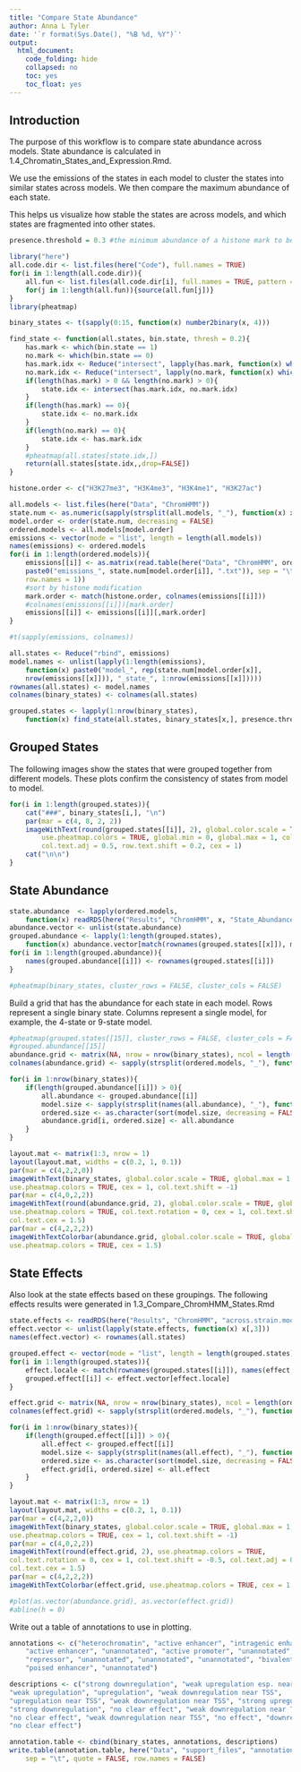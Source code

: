 ```yaml
---
title: "Compare State Abundance"
author: Anna L Tyler
date: '`r format(Sys.Date(), "%B %d, %Y")`'
output: 
  html_document:
    code_folding: hide
    collapsed: no
    toc: yes
    toc_float: yes
---
```


## Introduction
The purpose of this workflow is to compare state abundance across models.
State abundance is calculated in 1.4_Chromatin_States_and_Expression.Rmd.

We use the emissions of the states in each model to cluster the states
into similar states across models. We then compare the maximum abundance
of each state. 

This helps us visualize how stable the states are across models, and which
states are fragmented into other states.

```r
presence.threshold = 0.3 #the minimum abundance of a histone mark to be considered present in the state
```

```r
library("here")
all.code.dir <- list.files(here("Code"), full.names = TRUE)
for(i in 1:length(all.code.dir)){
	all.fun <- list.files(all.code.dir[i], full.names = TRUE, pattern = ".R")
	for(j in 1:length(all.fun)){source(all.fun[j])}
}
library(pheatmap)
```

```r
binary_states <- t(sapply(0:15, function(x) number2binary(x, 4)))
```

```r
find_state <- function(all.states, bin.state, thresh = 0.2){
    has.mark <- which(bin.state == 1)
    no.mark <- which(bin.state == 0)
    has.mark.idx <- Reduce("intersect", lapply(has.mark, function(x) which(all.states[,x] >= thresh)))
    no.mark.idx <- Reduce("intersect", lapply(no.mark, function(x) which(all.states[,x] < thresh)))
    if(length(has.mark) > 0 && length(no.mark) > 0){
        state.idx <- intersect(has.mark.idx, no.mark.idx)
    }
    if(length(has.mark) == 0){
        state.idx <- no.mark.idx
    }
    if(length(no.mark) == 0){
        state.idx <- has.mark.idx
    }
    #pheatmap(all.states[state.idx,])
    return(all.states[state.idx,,drop=FALSE])
}

```

```r
histone.order <- c("H3K27me3", "H3K4me3", "H3K4me1", "H3K27ac")

all.models <- list.files(here("Data", "ChromHMM"))
state.num <- as.numeric(sapply(strsplit(all.models, "_"), function(x) x[1]))
model.order <- order(state.num, decreasing = FALSE)
ordered.models <- all.models[model.order]
emissions <- vector(mode = "list", length = length(all.models))
names(emissions) <- ordered.models
for(i in 1:length(ordered.models)){
    emissions[[i]] <- as.matrix(read.table(here("Data", "ChromHMM", ordered.models[i], 
    paste0("emissions_", state.num[model.order[i]], ".txt")), sep = "\t", header = TRUE,
    row.names = 1))
    #sort by histone modification
    mark.order <- match(histone.order, colnames(emissions[[i]]))
    #colnames(emissions[[i]])[mark.order]
    emissions[[i]] <- emissions[[i]][,mark.order]
}

#t(sapply(emissions, colnames))

all.states <- Reduce("rbind", emissions)
model.names <- unlist(lapply(1:length(emissions), 
    function(x) paste0("model_", rep(state.num[model.order[x]], 
    nrow(emissions[[x]])), "_state_", 1:nrow(emissions[[x]]))))
rownames(all.states) <- model.names
colnames(binary_states) <- colnames(all.states)

grouped.states <- lapply(1:nrow(binary_states), 
    function(x) find_state(all.states, binary_states[x,], presence.threshold))
```

## Grouped States {.tabset .tabset-fade .tabset-pills}

The following images show the states that were grouped together from different
models. These plots confirm the consistency of states from model to model.

```r
for(i in 1:length(grouped.states)){
    cat("###", binary_states[i,], "\n")
    par(mar = c(4, 8, 2, 2))
    imageWithText(round(grouped.states[[i]], 2), global.color.scale = TRUE, 
        use.pheatmap.colors = TRUE, global.min = 0, global.max = 1, col.text.rotation = 0,
        col.text.adj = 0.5, row.text.shift = 0.2, cex = 1)
    cat("\n\n")
}
```

## State Abundance

```r
state.abundance  <- lapply(ordered.models, 
    function(x) readRDS(here("Results", "ChromHMM", x, "State_Abundance.RDS")))
abundance.vector <- unlist(state.abundance)
grouped.abundance <- lapply(1:length(grouped.states), 
    function(x) abundance.vector[match(rownames(grouped.states[[x]]), model.names)])
for(i in 1:length(grouped.abundance)){
    names(grouped.abundance[[i]]) <- rownames(grouped.states[[i]])
}

#pheatmap(binary_states, cluster_rows = FALSE, cluster_cols = FALSE)
```

Build a grid that has the abundance for each state in each model.
Rows represent a single binary state. Columns represent a single model,
for example, the 4-state or 9-state model.

```r
#pheatmap(grouped.states[[15]], cluster_rows = FALSE, cluster_cols = FALSE)
#grouped.abundance[[15]]
abundance.grid <- matrix(NA, nrow = nrow(binary_states), ncol = length(ordered.models))
colnames(abundance.grid) <- sapply(strsplit(ordered.models, "_"), function(x) as.numeric(x[1]))

for(i in 1:nrow(binary_states)){
    if(length(grouped.abundance[[i]]) > 0){
        all.abundance <- grouped.abundance[[i]]
        model.size <- sapply(strsplit(names(all.abundance), "_"), function(x) as.numeric(x[2]))
        ordered.size <- as.character(sort(model.size, decreasing = FALSE))
        abundance.grid[i, ordered.size] <- all.abundance
    }
}

layout.mat <- matrix(1:3, nrow = 1)
layout(layout.mat, widths = c(0.2, 1, 0.1))
par(mar = c(4,2,2,0))
imageWithText(binary_states, global.color.scale = TRUE, global.max = 1, global.min = 0, 
use.pheatmap.colors = TRUE, cex = 1, col.text.shift = -1)
par(mar = c(4,0,2,2))
imageWithText(round(abundance.grid, 2), global.color.scale = TRUE, global.max = 1, global.min = 0, 
use.pheatmap.colors = TRUE, col.text.rotation = 0, cex = 1, col.text.shift = -0.5, col.text.adj = 0.5,
col.text.cex = 1.5)
par(mar = c(4,2,2,2))
imageWithTextColorbar(abundance.grid, global.color.scale = TRUE, global.max = 1, global.min = 0, 
use.pheatmap.colors = TRUE, cex = 1.5)

```

## State Effects

Also look at the state effects based on these groupings.
The following effects results were generated in 1.3_Compare_ChromHMM_States.Rmd

```r
state.effects <- readRDS(here("Results", "ChromHMM", "across.strain.models.RDS"))
effect.vector <- unlist(lapply(state.effects, function(x) x[,3]))
names(effect.vector) <- rownames(all.states)

grouped.effect <- vector(mode = "list", length = length(grouped.states))
for(i in 1:length(grouped.states)){
    effect.locale <- match(rownames(grouped.states[[i]]), names(effect.vector))
    grouped.effect[[i]] <- effect.vector[effect.locale]
}

effect.grid <- matrix(NA, nrow = nrow(binary_states), ncol = length(ordered.models))
colnames(effect.grid) <- sapply(strsplit(ordered.models, "_"), function(x) as.numeric(x[1]))

for(i in 1:nrow(binary_states)){
    if(length(grouped.effect[[i]]) > 0){
        all.effect <- grouped.effect[[i]]
        model.size <- sapply(strsplit(names(all.effect), "_"), function(x) as.numeric(x[2]))
        ordered.size <- as.character(sort(model.size, decreasing = FALSE))
        effect.grid[i, ordered.size] <- all.effect
    }
}

layout.mat <- matrix(1:3, nrow = 1)
layout(layout.mat, widths = c(0.2, 1, 0.1))
par(mar = c(4,2,2,0))
imageWithText(binary_states, global.color.scale = TRUE, global.max = 1, global.min = 0, 
use.pheatmap.colors = TRUE, cex = 1, col.text.shift = -1)
par(mar = c(4,0,2,2))
imageWithText(round(effect.grid, 2), use.pheatmap.colors = TRUE, 
col.text.rotation = 0, cex = 1, col.text.shift = -0.5, col.text.adj = 0.5,
col.text.cex = 1.5)
par(mar = c(4,2,2,2))
imageWithTextColorbar(effect.grid, use.pheatmap.colors = TRUE, cex = 1.5, axis.line = -2)

#plot(as.vector(abundance.grid), as.vector(effect.grid))
#abline(h = 0)
```

Write out a table of annotations to use in plotting.
```r

annotations <- c("heterochromatin", "active enhancer", "intragenic enhancer", 
    "active enhancer", "unannotated", "active promoter", "unannotated", "active enhancer",
    "repressor", "unannotated", "unannotated", "unannotated", "bivalent promoter", "unannotated", 
    "poised enhancer", "unannotated")

descriptions <- c("strong downregulation", "weak upregulation esp. near TES", 
"weak upregulation", "upregulation", "weak downregulation near TSS", 
"upregulation near TSS", "weak downregulation near TSS", "strong upregulation", 
"strong downregulation", "no clear effect", "weak downregulation near TSS", 
"no clear effect", "weak downregulation near TSS", "no effect", "downregulation near TSS", 
"no clear effect")

annotation.table <- cbind(binary_states, annotations, descriptions)
write.table(annotation.table, here("Data", "support_files", "annotation.table.txt"),
    sep = "\t", quote = FALSE, row.names = FALSE)
```